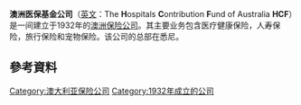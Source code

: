 {{expand|time=2011-04-09T10:15:28+00:00}}
{{Infobox Company
| company_name        = 澳洲医保基金公司
| company_name_en     = The Hospitals Contribution Fund of Australia (HCF)
| company_logo        = 
| company_type        = 私人健康保险公司
| original_text       = HCF
| original_spelling   = 
| company_slogan      = "More for members" 客户得到的更多
| market_information  = 
| ROC_UBN             = 
| abbreviated_name    = HCF
| predecessor         =
| successor           =
| foundation          = 1932年
| location            = {{澳大利亞}}[[悉尼|悉尼]]
| zip_code            = 
| area_served         = [[保險|保險]]
| telephone_no        = 
| key_people          = Shaun Larkin（总裁）
| industry            = 
| products            = 
*[[健康保險|私人健康保險]]
*[[人壽保險|人壽保險]]
*[[旅遊保險|旅遊保險]]
*[[寵物保險|寵物保險]]

| services            = 
| capital             = 
| revenue             = 十五亿八千三百万 [[澳元|澳元]](2010)<ref name=phiac>PHIAC Annual Report 2009-10 - Operations of the Private Health Insurers http://www.phiac.gov.au/for-industry/industry-statistics/operations-of-the-private-health-insurers-annual-report/ {{Wayback|url=http://www.phiac.gov.au/for-industry/industry-statistics/operations-of-the-private-health-insurers-annual-report/ |date=20090702200929 }}</ref>

| total_asset         = 
| net_asset           = 
| market_value        = 
| num_employees       = 1,179 (2010) <ref name=hcf10>HCF Annual Report 2010 {{cite web |url=http://hcf2010.annual-report.com.au/ |title=存档副本 |accessdate=2011-03-29 |deadurl=yes |archiveurl=https://web.archive.org/web/20110817181349/http://hcf2010.annual-report.com.au/ |archivedate=2011-08-17 }}</ref>
| equity              =
| P/E ratio           = 
| earnings per share  = 
| Net asset value     = 
| accounting_period   = 
| parent              = 
| divisions           = 
| major_shareholder   = 
| subsid              = HCF Life，Manchester Unity
| homepage = [http://www.hcf.com.au/ www.hcf.com.au]
[http://www.manchesterunity.com.au/ www.manchesterunity.com.au]
[http://www.hcfeye.com.au/ www.hcfeye.com.au/]
}}

'''澳洲医保基金公司'''（[[英文|英文]]：The '''H'''ospitals '''C'''ontribution '''F'''und of Australia '''HCF'''）是一间建立于1932年的[[澳洲|澳洲]][[保险公司|保险公司]]。其主要业务包含医疗健康保险，人寿保险，旅行保险和宠物保险。该公司的总部在悉尼。

== 參考資料 ==
{{reflist}}

{{Authority control}}
[[Category:澳大利亚保险公司|Category:澳大利亚保险公司]]
[[Category:1932年成立的公司|Category:1932年成立的公司]]